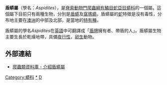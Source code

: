 {{Automatic taxobox
| taxon = Aspidites
| authority = Wilhelm Peters, 1877
| image = Blackheaded_python.jpg
| synonyms = * ''Aspidiotes'' - Krefft, 1864
* ''Aspidiotus'' - Peters, 1876
* ''Aspidites'' - Peters, 1877
}}

'''盾蟒屬'''（學名：''Aspidites''），是[[脊索動物門|脊索動物門]][[爬蟲綱|爬蟲綱]][[有鱗目|有鱗目]][[蛇亞目|蛇亞目]][[蟒科|蟒科]]的一個屬。這個屬下目前只有兩種生物，分別是[[盾蟒|盾蟒]]及[[窩瑪蟒|窩瑪蟒]]。盾蟒屬的[[蛇|蛇]]特徵是沒有毒性，分布地主要在[[澳洲|澳洲]]的中部及北部，是當地的[[特有種|特有種]]。

盾蟒屬的學名''Aspidites''在[[英語|英語]]中可翻譯成「[[盾牌|盾牌]]擁有者、帶盾的人」。盾蟒屬生物主要生長於乾燥地帶，具備[[夜行性|夜行性]]，[[卵生|卵生]]動物。

==外部連結==
* [http://reptile-database.reptarium.cz/search.php?&genus=Aspidites&submit=Search 爬蟲類資料庫 - 介紹盾蟒屬]
{{Taxonbar|from=Q1568114}}

[[Category:蟒科|Category:蟒科]]
[[Category:盾蟒屬|*]]
[[Category:1877年描述的分类群|D]]